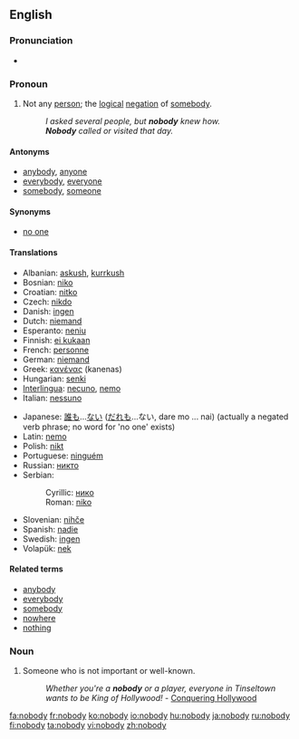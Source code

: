 ==English==

===Pronunciation===
*{{audio|en-us-nobody.ogg|Audio (US)}}

===Pronoun===
{{en-pron}}

# Not any [[person]]; the [[logical]] [[negation]] of [[somebody]].
#:''I asked several people, but '''nobody''' knew how.''
#:'''''Nobody''' called or visited that day.''

====Antonyms====
*[[anybody]], [[anyone]]
*[[everybody]], [[everyone]]
*[[somebody]], [[someone]]

====Synonyms====
*[[no one]]

====Translations====
{{trans-top|not any person; the logical negation of somebody}}
*Albanian: [[askush]], [[kurrkush]]
*Bosnian: [[niko#Bosnian|niko]]
*Croatian: [[nitko#Croatian|nitko]]
*Czech: [[nikdo]]
*Danish: [[ingen]]
*Dutch: [[niemand]]
*Esperanto: [[neniu]]
*Finnish: [[ei kukaan]]
*French: [[personne]]
*German: [[niemand]]
*Greek: [[κανένας]] (kanenas)
*Hungarian: [[senki]]
*[[Interlingua]]: [[necuno]], [[nemo]]
*Italian: [[nessuno]]
{{trans-mid}}
*Japanese: [[誰も]]...[[ない]] ([[だれも]]...ない, dare mo ... nai) (actually a negated verb phrase; no word for 'no one' exists)
*Latin: [[nemo]]
*Polish: [[nikt]]
*Portuguese: [[ninguém]]
*Russian: [[никто]]
*Serbian:
*:Cyrillic: [[нико#Serbian|нико]]
*:Roman: [[niko#Serbian|niko]]
*Slovenian: [[nihče]]
*Spanish: [[nadie]]
*Swedish: [[ingen]]
*Volapük: [[nek]]
{{trans-bottom}}

====Related terms====
*[[anybody]]
*[[everybody]]
*[[somebody]]
*[[nowhere]]
*[[nothing]]

===Noun===
{{en-noun|nobodies}}

# Someone who is not important or well-known.
#: ''Whether you're a '''nobody''' or a player, everyone in Tinseltown wants to be King of Hollywood!'' - [http://www.conqueringhollywood.com/ Conquering Hollywood]

[[fa:nobody]]
[[fr:nobody]]
[[ko:nobody]]
[[io:nobody]]
[[hu:nobody]]
[[ja:nobody]]
[[ru:nobody]]
[[fi:nobody]]
[[ta:nobody]]
[[vi:nobody]]
[[zh:nobody]]